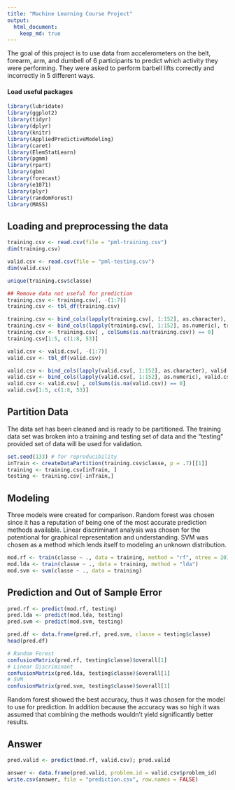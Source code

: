 ```yaml
---
title: "Machine Learning Course Project"
output: 
  html_document:
    keep_md: true
---
```


The goal of this project is to use data from accelerometers on the belt, forearm, arm, and dumbell of 6 participants to predict which activity they were performing. They were asked to perform barbell lifts correctly and incorrectly in 5 different ways.

#### Load useful packages
```r
library(lubridate)
library(ggplot2)
library(tidyr)
library(dplyr)
library(knitr)
library(AppliedPredictiveModeling)
library(caret)
library(ElemStatLearn)
library(pgmm)
library(rpart)
library(gbm)
library(forecast)
library(e1071)
library(plyr)
library(randomForest)
library(MASS)
```

## Loading and preprocessing the data
```r
training.csv <- read.csv(file = "pml-training.csv")
dim(training.csv)

valid.csv <- read.csv(file = "pml-testing.csv")
dim(valid.csv)

unique(training.csv$classe)

## Remove data not useful for prediction
training.csv <- training.csv[, -(1:7)]
training.csv <- tbl_df(training.csv)

training.csv <- bind_cols(lapply(training.csv[, 1:152], as.character), training.csv[,153])
training.csv <- bind_cols(lapply(training.csv[, 1:152], as.numeric), training.csv[,153])
training.csv <- training.csv[ , colSums(is.na(training.csv)) == 0]
training.csv[1:5, c(1:8, 53)]

valid.csv <- valid.csv[, -(1:7)]
valid.csv <- tbl_df(valid.csv)

valid.csv <- bind_cols(lapply(valid.csv[, 1:152], as.character), valid.csv[,153])
valid.csv <- bind_cols(lapply(valid.csv[, 1:152], as.numeric), valid.csv[,153])
valid.csv <- valid.csv[ , colSums(is.na(valid.csv)) == 0]
valid.csv[1:5, c(1:8, 53)]
```

## Partition Data
The data set has been cleaned and is ready to be partitioned. The training data set was broken into a training and testing set of data and the "testing" provided set of data will be used for validation.
```r
set.seed(133) # for reproducibility
inTrain <- createDataPartition(training.csv$classe, p = .7)[[1]]
training <- training.csv[inTrain, ]
testing <- training.csv[-inTrain,]
```

## Modeling
Three models were created for comparison. Random forest was chosen since it has a reputation of being one of the most accurate prediction methods available. Linear discriminant analysis was chosen for the potentional for graphical representation and understanding. SVM was chosen as a method which lends itself to modeling an unknown distribution.
```r
mod.rf <- train(classe ~ ., data = training, method = "rf", ntree = 20)
mod.lda <- train(classe ~ ., data = training, method = "lda")
mod.svm <- svm(classe ~ ., data = training)
```

## Prediction and Out of Sample Error
```r
pred.rf <- predict(mod.rf, testing)
pred.lda <- predict(mod.lda, testing)
pred.svm <- predict(mod.svm, testing)

pred.df <- data.frame(pred.rf, pred.svm, classe = testing$classe)
head(pred.df)

# Random Forest
confusionMatrix(pred.rf, testing$classe)$overall[1]
# Linear Discriminant
confusionMatrix(pred.lda, testing$classe)$overall[1]
# SVM
confusionMatrix(pred.svm, testing$classe)$overall[1]
```

Random forest showed the best accuracy, thus it was chosen for the model to use for prediction. In addition because the accuracy was so high it was assumed that combining the methods wouldn't yield significantly better results.

## Answer
```r
pred.valid <- predict(mod.rf, valid.csv); pred.valid

answer <- data.frame(pred.valid, problem.id = valid.csv$problem_id)
write.csv(answer, file = "prediction.csv", row.names = FALSE)
```
